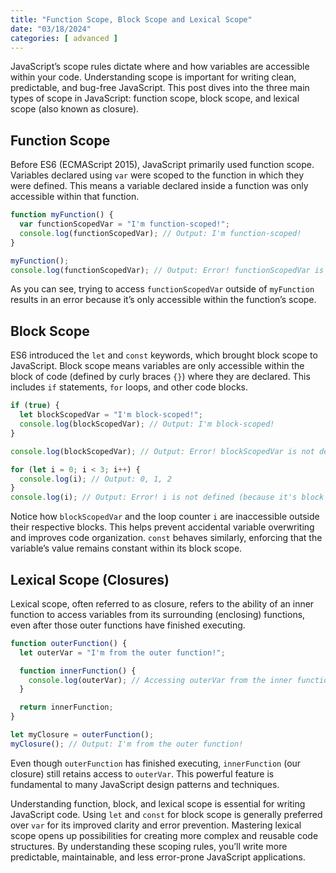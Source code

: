 ```yaml
---
title: "Function Scope, Block Scope and Lexical Scope"
date: "03/18/2024"
categories: [ advanced ]
---
```


JavaScript's scope rules dictate where and how variables are accessible within your code. Understanding scope is important for writing clean, predictable, and bug-free JavaScript. This post dives into the three main types of scope in JavaScript: function scope, block scope, and lexical scope (also known as closure).

## Function Scope

Before ES6 (ECMAScript 2015), JavaScript primarily used function scope.  Variables declared using `var` were scoped to the function in which they were defined.  This means a variable declared inside a function was only accessible within that function.

```javascript
function myFunction() {
  var functionScopedVar = "I'm function-scoped!";
  console.log(functionScopedVar); // Output: I'm function-scoped!
}

myFunction();
console.log(functionScopedVar); // Output: Error! functionScopedVar is not defined
```

As you can see, trying to access `functionScopedVar` outside of `myFunction` results in an error because it's only accessible within the function's scope.


## Block Scope

ES6 introduced the `let` and `const` keywords, which brought block scope to JavaScript. Block scope means variables are only accessible within the block of code (defined by curly braces `{}`) where they are declared.  This includes `if` statements, `for` loops, and other code blocks.

```javascript
if (true) {
  let blockScopedVar = "I'm block-scoped!";
  console.log(blockScopedVar); // Output: I'm block-scoped!
}

console.log(blockScopedVar); // Output: Error! blockScopedVar is not defined

for (let i = 0; i < 3; i++) {
  console.log(i); // Output: 0, 1, 2
}
console.log(i); // Output: Error! i is not defined (because it's block scoped)
```

Notice how `blockScopedVar` and the loop counter `i` are inaccessible outside their respective blocks.  This helps prevent accidental variable overwriting and improves code organization.  `const` behaves similarly, enforcing that the variable's value remains constant within its block scope.


## Lexical Scope (Closures)

Lexical scope, often referred to as closure, refers to the ability of an inner function to access variables from its surrounding (enclosing) functions, even after those outer functions have finished executing.

```javascript
function outerFunction() {
  let outerVar = "I'm from the outer function!";

  function innerFunction() {
    console.log(outerVar); // Accessing outerVar from the inner function
  }

  return innerFunction;
}

let myClosure = outerFunction();
myClosure(); // Output: I'm from the outer function!
```

Even though `outerFunction` has finished executing, `innerFunction` (our closure) still retains access to `outerVar`. This powerful feature is fundamental to many JavaScript design patterns and techniques.

Understanding function, block, and lexical scope is essential for writing JavaScript code.  Using `let` and `const` for block scope is generally preferred over `var` for its improved clarity and error prevention.  Mastering lexical scope opens up possibilities for creating more complex and reusable code structures.  By understanding these scoping rules, you'll write more predictable, maintainable, and less error-prone JavaScript applications.

